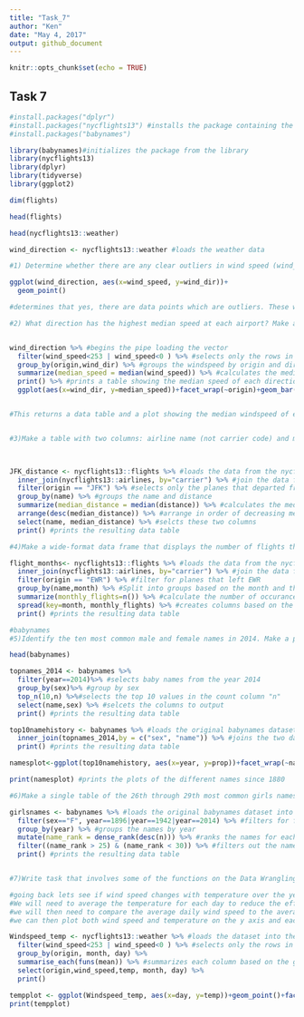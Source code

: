 ```yaml
---
title: "Task_7"
author: "Ken"
date: "May 4, 2017"
output: github_document
---
```


```r
knitr::opts_chunk$set(echo = TRUE)
```

## Task 7

```r
#install.packages("dplyr")
#install.packages("nycflights13") #installs the package containing the required data
#install.packages("babynames")

library(babynames)#initializes the package from the library
library(nycflights13) 
library(dplyr)
library(tidyverse)
library(ggplot2)

dim(flights)

head(flights)

head(nycflights13::weather)

wind_direction <- nycflights13::weather #loads the weather data 

#1) Determine whether there are any clear outliers in wind speed (wind_speed) that should be rejected. If so, filter those bad point(s) and proceed.

ggplot(wind_direction, aes(x=wind_speed, y=wind_dir))+
  geom_point()

#determines that yes, there are data points which are outliers. These will be filtered in the next step  

#2) What direction has the highest median speed at each airport? Make a table and a plot of median wind speed by direction, for each airport. Optional fun challenge: If you like, this is a rare opportunity to make use of coord_polar().


wind_direction %>% #begins the pipe loading the vector
  filter(wind_speed<253 | wind_speed<0 ) %>% #selects only the rows in which the wind speed is less than 253mph which is the highest recorded non-tornado windspeed on earth and greater than zero (negative numbers should not be possible)
  group_by(origin,wind_dir) %>% #groups the windspeed by origin and direction
  summarize(median_speed = median(wind_speed)) %>% #calculates the median wind speed for each direction
  print() %>% #prints a table showing the median speed of each direction and origin
  ggplot(aes(x=wind_dir, y=median_speed))+facet_wrap(~origin)+geom_bar(stat="identity") #plots the data in three faceted bar graphs separated by origin


#This returns a data table and a plot showing the median windspeed of each direction as sorted by location (origin)


#3)Make a table with two columns: airline name (not carrier code) and median distance flown from JFK airport. The table should be arranged in order of decreasing mean flight distance. Hint: use a _join function to join flights and airlines.

 

JFK_distance <- nycflights13::flights %>% #loads the data from the nycflights dataset into the vector 
  inner_join(nycflights13::airlines, by="carrier") %>% #join the data frames by the "carrier" column which is present in both tables.  excludes rows that does not occur in both tables
  filter(origin == "JFK") %>% #selects only the planes that departed from JFK
  group_by(name) %>% #groups the name and distance 
  summarize(median_distance = median(distance)) %>% #calculates the median distance for each airline
  arrange(desc(median_distance)) %>% #arrange in order of decreasing mean flight distance
  select(name, median_distance) %>% #selcts these two columns
  print() #prints the resulting data table

#4)Make a wide-format data frame that displays the number of flights that leave Newark ("EWR") airport each month, from each airline

flight_months<- nycflights13::flights %>% #loads the data from the nycflights dataset into the vector  
  inner_join(nycflights13::airlines, by="carrier") %>% #join the data frames by the "carrier" column which is present in both tables.  excludes rows that does not occur in both tables
  filter(origin == "EWR") %>% #filter for planes that left EWR
  group_by(name,month) %>% #Split into groups based on the month and the name of the airline
  summarize(monthly_flights=n()) %>% #calculate the number of occurances of each value broken down into the two groups 
  spread(key=month, monthly_flights) %>% #creates columns based on the colmun headings
  print() #prints the resulting data table

#babynames
#5)Identify the ten most common male and female names in 2014. Make a plot of their frequency (prop) since 1880. (This may require two separate piped statements).

head(babynames)

topnames_2014 <- babynames %>%
  filter(year==2014)%>% #selects baby names from the year 2014
  group_by(sex)%>% #group by sex
  top_n(10,n) %>%#selects the top 10 values in the count column "n"
  select(name,sex) %>% #selcets the columns to output
  print() #prints the resulting data table

top10namehistory <- babynames %>% #loads the original babynames dataset into the vector
  inner_join(topnames_2014,by = c("sex", "name")) %>% #joins the two data tables by both the sex and the name 
  print() #prints the resulting data table

namesplot<-ggplot(top10namehistory, aes(x=year, y=prop))+facet_wrap(~name)+geom_point() #for some reason this line can't be part of the pipe.  It seems to have something to do with loading the data table into the vector on the first line. Weird.

print(namesplot) #prints the plots of the different names since 1880

#6)Make a single table of the 26th through 29th most common girls names in the year 1896, 1942, and 2016

girlsnames <- babynames %>% #loads the original babynames dataset into the vector
  filter(sex=="F", year==1896|year==1942|year==2014) %>% #filters for female names for the desired years
  group_by(year) %>% #groups the names by year
  mutate(name_rank = dense_rank(desc(n))) %>% #ranks the names for each year
  filter((name_rank > 25) & (name_rank < 30)) %>% #filters out the names which occur in the desired ranking range
  print() #prints the resulting data table


#7)Write task that involves some of the functions on the Data Wrangling Cheat Sheet and execute it. You may either use your own data or data packages (e.g., the ones listed here).

#going back lets see if wind speed changes with temperature over the year.
#We will need to average the temperature for each day to reduce the effects of day/night cycles, then average the windspeed for each day.
#we will then need to compare the average daily wind speed to the average daily temperature for each airport.
#we can then plot both wind speed and temperature on the y axis and each day on the x axis.

Windspeed_temp <- nycflights13::weather %>% #loads the dataset into the vector
  filter(wind_speed<253 | wind_speed<0 ) %>% #selects only the rows in which the wind speed is less than 253mph which is the highest recorded non-tornado windspeed on earth and greater than zero (negative numbers should not be possible)
  group_by(origin, month, day) %>%
  summarise_each(funs(mean)) %>% #summarizes each column based on the grouping, variables used for grouping are unaffected
  select(origin,wind_speed,temp, month, day) %>%
  print()

tempplot <- ggplot(Windspeed_temp, aes(x=day, y=temp))+geom_point()+facet_wrap(origin ~ month)
print(tempplot)

```